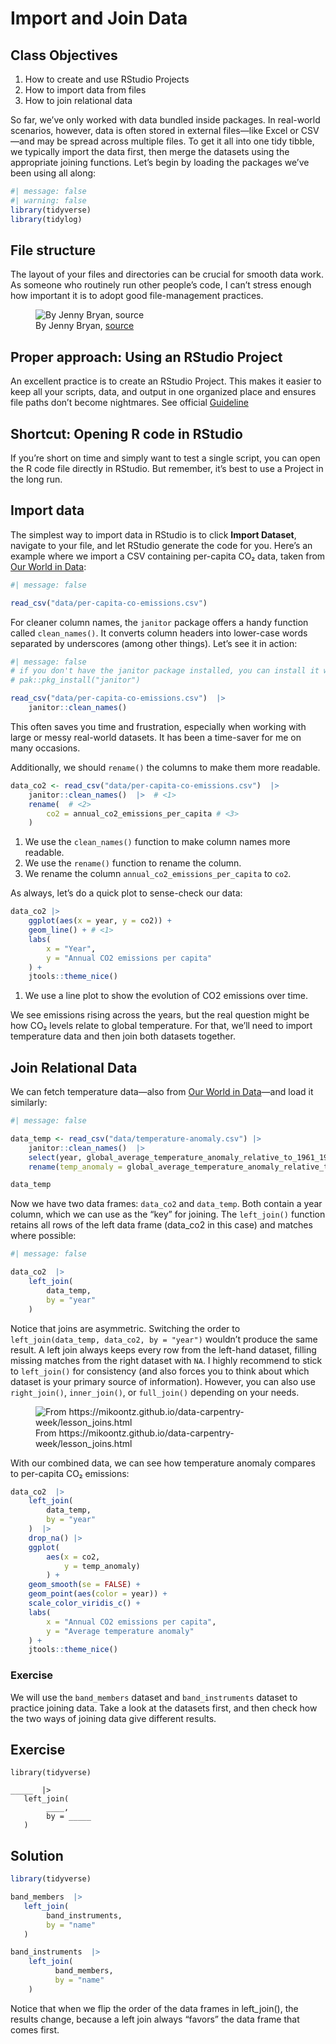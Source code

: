 # Import and Join Data

::: {.callout-note}
## Class Objectives
1. How to create and use RStudio Projects
2. How to import data from files
3. How to join relational data
:::

So far, we’ve only worked with data bundled inside packages. In real-world scenarios, however, data is often stored in external files—like Excel or CSV—and may be spread across multiple files. To get it all into one tidy tibble, we typically import the data first, then merge the datasets using the appropriate joining functions. Let’s begin by loading the packages we’ve been using all along:

```r
#| message: false
#| warning: false
library(tidyverse)
library(tidylog)
```

## File structure

The layout of your files and directories can be crucial for smooth data work. As someone who routinely run other people’s code, I can’t stress enough how important it is to adopt good file-management practices.

![By Jenny Bryan, [source](https://x.com/hadleywickham/status/940021008764846080/photo/1)](img/here_package.png)

::: {.panel-tabset}

## Proper approach: Using an RStudio Project

An excellent practice is to create an RStudio Project. This makes it easier to keep all your scripts, data, and output in one organized place and ensures file paths don’t become nightmares. See official [Guideline](https://support.posit.co/hc/en-us/articles/200526207-Using-RStudio-Projects)

## Shortcut: Opening R code in RStudio

If you’re short on time and simply want to test a single script, you can open the R code file directly in RStudio. But remember, it’s best to use a Project in the long run.

:::

## Import data

The simplest way to import data in RStudio is to click **Import Dataset**, navigate to your file, and let RStudio generate the code for you. Here’s an example where we import a CSV containing per-capita CO₂ data, taken from [Our World in Data](https://ourworldindata.org/co2-and-greenhouse-gas-emissions?insight=human-greenhouse-gas-emissions-have-increased-global-average-temperatures#key-insights):

```r
#| message: false

read_csv("data/per-capita-co-emissions.csv")
```

For cleaner column names, the `janitor` package offers a handy function called `clean_names()`. It converts column headers into lower-case words separated by underscores (among other things). Let’s see it in action:

```r
#| message: false
# if you don't have the janitor package installed, you can install it with the following command
# pak::pkg_install("janitor")

read_csv("data/per-capita-co-emissions.csv")  |> 
    janitor::clean_names()
```

This often saves you time and frustration, especially when working with large or messy real-world datasets. It has been a time-saver for me on many occasions.

Additionally, we should `rename()` the columns to make them more readable.

```r
data_co2 <- read_csv("data/per-capita-co-emissions.csv")  |> 
    janitor::clean_names()  |>  # <1>
    rename(  # <2>
        co2 = annual_co2_emissions_per_capita # <3>
    )
```
1. We use the `clean_names()` function to make column names more readable.
2. We use the `rename()` function to rename the column.
3. We rename the column `annual_co2_emissions_per_capita` to `co2`.

As always, let’s do a quick plot to sense-check our data:

```r
data_co2 |> 
    ggplot(aes(x = year, y = co2)) +
    geom_line() + # <1>
    labs(
        x = "Year",
        y = "Annual CO2 emissions per capita"
    ) +
    jtools::theme_nice()
```
1. We use a line plot to show the evolution of CO2 emissions over time.

We see emissions rising across the years, but the real question might be how CO₂ levels relate to global temperature. For that, we’ll need to import temperature data and then join both datasets together.

## Join Relational Data

We can fetch temperature data—also from [Our World in Data](https://ourworldindata.org/co2-and-greenhouse-gas-emissions?insight=human-greenhouse-gas-emissions-have-increased-global-average-temperatures#key-insights)—and load it similarly:

```r
#| message: false

data_temp <- read_csv("data/temperature-anomaly.csv") |> 
    janitor::clean_names()  |> 
    select(year, global_average_temperature_anomaly_relative_to_1961_1990) |>
    rename(temp_anomaly = global_average_temperature_anomaly_relative_to_1961_1990)

data_temp
```

Now we have two data frames: `data_co2` and `data_temp`. Both contain a year column, which we can use as the “key” for joining. The `left_join()` function retains all rows of the left data frame (data_co2 in this case) and matches where possible:

```r
#| message: false

data_co2  |> 
    left_join(
        data_temp, 
        by = "year"
    ) 
```

Notice that joins are asymmetric. Switching the order to `left_join(data_temp, data_co2, by = "year")` wouldn’t produce the same result. A left join always keeps every row from the left-hand dataset, filling missing matches from the right dataset with `NA`. I highly recommend to stick to `left_join()` for consistency (and also forces you to think about which dataset is your primary source of information). However, you can also use `right_join()`, `inner_join()`, or `full_join()` depending on your needs. 

![From https://mikoontz.github.io/data-carpentry-week/lesson_joins.html](img/dplyr-joins.png)

With our combined data, we can see how temperature anomaly compares to per-capita CO₂ emissions:

```r
data_co2  |> 
    left_join(
        data_temp, 
        by = "year"
    )  |> 
    drop_na() |>
    ggplot(
        aes(x = co2, 
            y = temp_anomaly)
        ) +
    geom_smooth(se = FALSE) +
    geom_point(aes(color = year)) +
    scale_color_viridis_c() +
    labs(
        x = "Annual CO2 emissions per capita",
        y = "Average temperature anomaly"
    ) +
    jtools::theme_nice()
```

### Exercise {-}

We will use the `band_members` dataset and `band_instruments` dataset to practice joining data. Take a look at the datasets first, and then check how the two ways of joining data give different results.

::: {.panel-tabset}

## Exercise

```webr-r
library(tidyverse)

_____  |> 
   left_join(
        ____, 
        by = _____
   )
```

## Solution

```r
library(tidyverse)

band_members  |> 
   left_join(
        band_instruments, 
        by = "name"
   )

band_instruments  |>
    left_join(
          band_members, 
          by = "name"
    )
```

Notice that when we flip the order of the data frames in left_join(), the results change, because a left join always “favors” the data frame that comes first.

:::